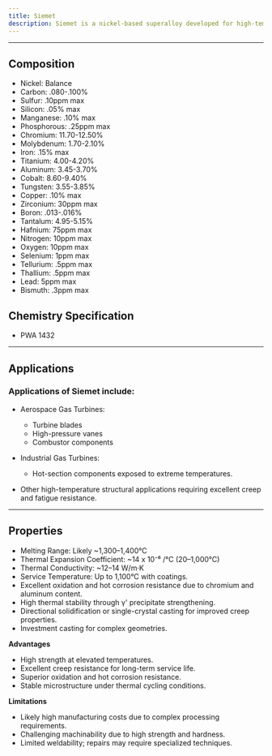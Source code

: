```yaml
---
title: Siemet
description: Siemet is a nickel-based superalloy developed for high-temperature applications, particularly in gas turbines and aerospace systems. While detailed information about Siemet is less widely available compared to other superalloys like Inconel or René alloys, it is known to be designed for extreme mechanical and thermal performance in demanding environments. Siemet is a nickel-based alloy engineered for high-temperature strength, creep resistance, and oxidation resistance.
---
```


---


## Composition

<Card className='properties'>
  <ul>
    <li>Nickel: Balance</li>
    <li>Carbon: .080-.100%</li>
    <li>Sulfur: .10ppm max</li>
    <li>Silicon: .05% max</li>
    <li>Manganese: .10% max</li>
    <li>Phosphorous: .25ppm max</li>
    <li>Chromium: 11.70-12.50%</li>
    <li>Molybdenum: 1.70-2.10%</li>
    <li>Iron: .15% max</li>
    <li>Titanium: 4.00-4.20%</li>
    <li>Aluminum: 3.45-3.70%</li>
    <li>Cobalt: 8.60-9.40%</li>
    <li>Tungsten: 3.55-3.85%</li>
    <li>Copper: .10% max</li>
    <li>Zirconium: 30ppm max</li>
    <li>Boron: .013-.016%</li>
    <li>Tantalum: 4.95-5.15%</li>
    <li>Hafnium: 75ppm max</li>
    <li>Nitrogen: 10ppm max</li>
    <li>Oxygen: 10ppm max</li>
    <li>Selenium: 1ppm max</li>
    <li>Tellurium: .5ppm max</li>
    <li>Thallium: .5ppm max</li>
    <li>Lead: 5ppm max</li>
    <li>Bismuth: .3ppm max</li>
  </ul>
</Card>

## Chemistry Specification

- PWA 1432

---

## Applications

### Applications of Siemet include:

- Aerospace Gas Turbines:

  - Turbine blades
  - High-pressure vanes
  - Combustor components

- Industrial Gas Turbines:

  - Hot-section components exposed to extreme temperatures.

- Other high-temperature structural applications requiring excellent creep and fatigue resistance.

---

## Properties

- Melting Range: Likely ~1,300–1,400°C
- Thermal Expansion Coefficient: ~14 x 10⁻⁶ /°C (20–1,000°C)
- Thermal Conductivity: ~12–14 W/m·K
- Service Temperature: Up to 1,100°C with coatings.
- Excellent oxidation and hot corrosion resistance due to chromium and aluminum content.
- High thermal stability through γ' precipitate strengthening.
- Directional solidification or single-crystal casting for improved creep properties.
- Investment casting for complex geometries.

**Advantages**

- High strength at elevated temperatures.
- Excellent creep resistance for long-term service life.
- Superior oxidation and hot corrosion resistance.
- Stable microstructure under thermal cycling conditions.

**Limitations**

- Likely high manufacturing costs due to complex processing requirements.
- Challenging machinability due to high strength and hardness.
- Limited weldability; repairs may require specialized techniques.
